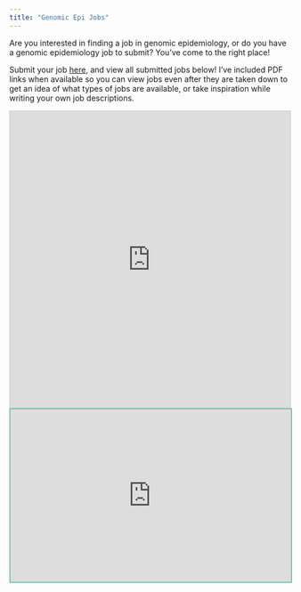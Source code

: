 ```yaml
---
title: "Genomic Epi Jobs"
---
```


Are you interested in finding a job in genomic epidemiology, or do you have a genomic epidemiology job to submit? You've come to the right place!

Submit your job [here](https://airtable.com/appZKVQFemWryKC6o/shrItFyyeE1STtIM1), and view all submitted jobs below! I've included PDF links when available so you can view jobs even after they are taken down to get an idea of what types of jobs are available, or take inspiration while writing your own job descriptions.

```{=html}
<iframe class="airtable-embed" src="https://airtable.com/embed/appZKVQFemWryKC6o/shrdR7cChVrtSTSOU?backgroundColor=teal&layout=card&viewControls=on" frameborder="0" onmousewheel="" width="100%" height="533" style="background: transparent; border: 1px solid #ccc;"></iframe>
```
```{=html}
<iframe src="https://genomicepi.substack.com/embed" width="100%" height="310" style="border:2px solid #78c2ad; background:#f3969a;" frameborder="0" scrolling="no"></iframe>
```

